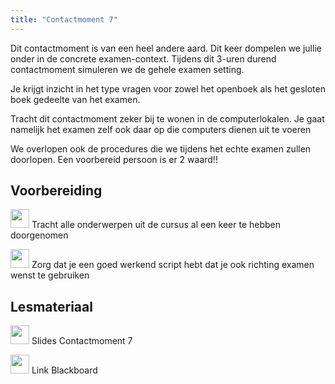 ```yaml
---
title: "Contactmoment 7"
---
```


Dit contactmoment is van een heel andere aard. Dit keer dompelen we jullie onder in de concrete examen-context. Tijdens dit 3-uren durend contactmoment simuleren we de gehele examen setting.

Je krijgt inzicht in het type vragen voor zowel het openboek als het gesloten boek gedeelte van het examen.

Tracht dit contactmoment zeker bij te wonen in de computerlokalen. Je gaat namelijk het examen zelf ook daar op die computers dienen uit te voeren

We overlopen ook de procedures die we tijdens het echte examen zullen doorlopen. Een voorbereid persoon is er 2 waard!!

## Voorbereiding

![](/images/icons/book.png){width="30"} Tracht alle onderwerpen uit de cursus al een keer te hebben doorgenomen

![](/images/icons/singletutorial.png){width="30"} Zorg dat je een goed werkend script hebt dat je ook richting examen wenst te gebruiken

## Lesmateriaal

![](/images/icons/zz_slides.png){width="30"} Slides Contactmoment 7

![](/images/icons/guided-practice.png){width="30"} Link Blackboard




